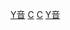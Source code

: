 {{Commonscat|Music of Canada}}

[[Category:加拿大藝術|Y音]]
[[Category:各國音樂|C]]
[[Category:北美洲音樂|C]]
[[Category:加拿大娛樂|Y音]]